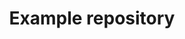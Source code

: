 ---
title: "Example repository"
url: "https://github.com/risingwavelabs/awesome-stream-processing"
---